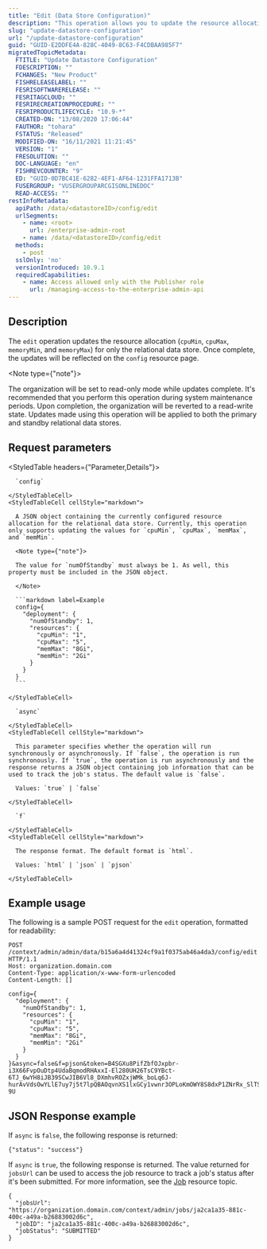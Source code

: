 ```yaml
---
title: "Edit (Data Store Configuration)"
description: "This operation allows you to update the resource allocation for a relational data store."
slug: "update-datastore-configuration"
url: "/update-datastore-configuration"
guid: "GUID-E2DDFE4A-828C-4049-8C63-F4CDBAA985F7"
migratedTopicMetadata:
  FTITLE: "Update Datastore Configuration"
  FDESCRIPTION: ""
  FCHANGES: "New Product"
  FISHRELEASELABEL: ""
  FESRISOFTWARERELEASE: ""
  FESRITAGCLOUD: ""
  FESRIRECREATIONPROCEDURE: ""
  FESRIPRODUCTLIFECYCLE: "10.9-*"
  CREATED-ON: "13/08/2020 17:06:44"
  FAUTHOR: "tohara"
  FSTATUS: "Released"
  MODIFIED-ON: "16/11/2021 11:21:45"
  VERSION: "1"
  FRESOLUTION: ""
  DOC-LANGUAGE: "en"
  FISHREVCOUNTER: "9"
  ED: "GUID-0D7BC41E-6282-4EF1-AF64-1231FFA1713B"
  FUSERGROUP: "VUSERGROUPARCGISONLINEDOC"
  READ-ACCESS: ""
restInfoMetadata:
  apiPath: /data/<datastoreID>/config/edit
  urlSegments:
    - name: <root>
      url: /enterprise-admin-root
    - name: /data/<datastoreID>/config/edit
  methods:
    - post
  sslOnly: 'no'
  versionIntroduced: 10.9.1
  requiredCapabilities:
    - name: Access allowed only with the Publisher role
      url: /managing-access-to-the-enterprise-admin-api
---
```


## Description

The `edit` operation updates the resource allocation (`cpuMin`, `cpuMax`, `memoryMin`, and `memoryMax`) for only the relational data store. Once complete, the updates will be reflected on the `config`  resource page.

<Note type={"note"}>

The organization will be set to read-only mode while updates complete. It's recommended that you perform this operation during system maintenance periods. Upon completion, the organization will be reverted to a read-write state. Updates made using this operation will be applied to both the primary and standby relational data stores.

</Note>


## Request parameters

<StyledTable headers={"Parameter,Details"}>
  <StyledTableRow>
    <StyledTableCell cellStyle="markdown">

      `config` 

    </StyledTableCell>
    <StyledTableCell cellStyle="markdown">

      A JSON object containing the currently configured resource allocation for the relational data store. Currently, this operation only supports updating the values for `cpuMin`, `cpuMax`, `memMax`, and `memMin`.

      <Note type={"note"}>

      The value for `numOfStandby` must always be 1. As well, this property must be included in the JSON object.

      </Note>

      ```markdown label=Example
      config={
        "deployment": {
          "numOfStandby": 1,
          "resources": {
            "cpuMin": "1",
            "cpuMax": "5",
            "memMax": "8Gi",
            "memMin": "2Gi"
          }
        }
      }
      ```

    </StyledTableCell>
  </StyledTableRow>
  <StyledTableRow>
    <StyledTableCell cellStyle="markdown">

      `async` 

    </StyledTableCell>
    <StyledTableCell cellStyle="markdown">

      This parameter specifies whether the operation will run synchronously or asynchronously. If `false`, the operation is run synchronously. If `true`, the operation is run asynchronously and the response returns a JSON object containing job information that can be used to track the job's status. The default value is `false`.

      Values: `true` | `false`

    </StyledTableCell>
  </StyledTableRow>
  <StyledTableRow>
    <StyledTableCell cellStyle="markdown">

      `f` 

    </StyledTableCell>
    <StyledTableCell cellStyle="markdown">

      The response format. The default format is `html`.

      Values: `html` | `json` | `pjson`

    </StyledTableCell>
  </StyledTableRow>
</StyledTable>


## Example usage

The following is a sample POST request for the `edit` operation, formatted for readability:

```other
POST /context/admin/admin/data/b15a6a4d41324cf9a1f0375ab46a4da3/config/edit HTTP/1.1
Host: organization.domain.com
Content-Type: application/x-www-form-urlencoded
Content-Length: []

config={
  "deployment": {
    "numOfStandby": 1,
    "resources": {
      "cpuMin": "1",
      "cpuMax": "5",
      "memMax": "8Gi",
      "memMin": "2Gi"
    }
  }
}&async=false&f=pjson&token=B4SGXu8PifZbfOJxpbr-i3X66FvpOuDtp4UdaBqmodRHAxxI-El280UH26TsC9YBct-6TJ_6wYH8iJB39SCwJIB6Vl8_DXmhvROZxjWMk_boLq6J-hurAvVdsOwYLlE7uy7j5t7lpQBAOqvnXS1lxGCy1vwnr3OPLoKmOWY8S8dxP1ZNrRx_SlTSfshlnMP7yoYIArLIylO0Gga9gcyDa3DYsDeTKU8uKbkUQ6LEwo93g1cU9zAxFnxhlBdHw-9U

```

## JSON Response example

If `async` is `false`, the following response is returned:

```other
{"status": "success"}
```

If `async` is `true`, the following response is returned. The value returned for `jobsUrl` can be used to access the job resource to track a job's status after it's been submitted. For more information, see the [Job](/job) resource topic.

```other
{
  "jobsUrl": "https://organization.domain.com/context/admin/jobs/ja2ca1a35-881c-400c-a49a-b26883002d6c",
  "jobID": "ja2ca1a35-881c-400c-a49a-b26883002d6c",
  "jobStatus": "SUBMITTED"
}
```
